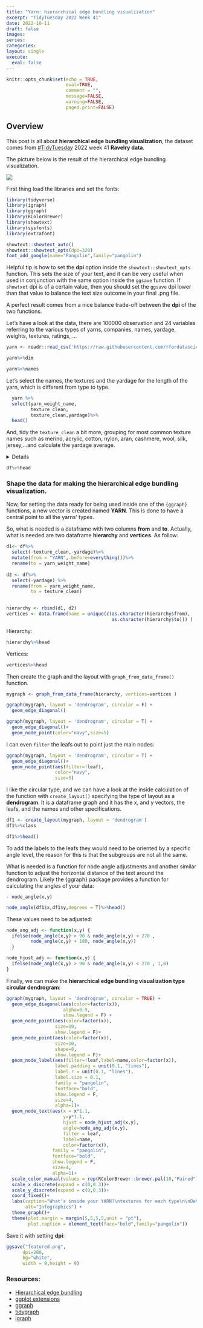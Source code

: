 ```yaml
---
title: "Yarn: hierarchical edge bundling visualization"
excerpt: "TidyTuesday 2022 Week 41"
date: 2022-10-11
draft: false
images:
series:
categories:
layout: single
execute: 
  eval: false
---
```


```r
knitr::opts_chunk$set(echo = TRUE,
                      eval=TRUE,
                      comment = "",
                      message=FALSE, 
                      warning=FALSE, 
                      paged.print=FALSE)
```

## Overview

This post is all about **hierarchical edge bundling visualization**, the dataset comes from [#TidyTuesday](https://github.com/rfordatascience/tidytuesday/blob/master/data/2022/2022-10-11) 2022 week 41 **Ravelry data**.

The picture below is the result of the hierarchical edge bundling visualization.

![](featured.png)

First thing load the libraries and set the fonts:

```r
library(tidyverse)
library(igraph)
library(ggraph)
library(RColorBrewer)
library(showtext)
library(sysfonts)
library(extrafont)

showtext::showtext_auto()
showtext::showtext_opts(dpi=320)
font_add_google(name="Pangolin",family="pangolin")
```

Helpful tip is how to set the **dpi** option inside the `showtext::showtext_opts` function. This sets the size of your text, and it can be very useful when used in conjunction with the same option inside the `ggsave` function. If `showtxet` dpi is of a certain value, then you should set the `ggsave` dpi lower than that value to balance the text size outcome in your final .png file.

A perfect result comes from a nice balance trade-off between the **dpi** of the two functions.

Let's have a look at the data, there are 100000 observation and 24 variables referring to the various types of yarns, companies, names, yardage, weights, textures, ratings, ...

```r
yarn <- readr::read_csv('https://raw.githubusercontent.com/rfordatascience/tidytuesday/master/data/2022/2022-10-11/yarn.csv')

yarn%>%dim
```

```r
yarn%>%names
```

Let's select the names, the textures and the yardage for the length of the yarn, which is different from type to type.

```r
  yarn %>%
  select(yarn_weight_name,
         texture_clean,
         texture_clean,yardage)%>%
  head()
```

And, tidy the `texture_clean` a bit more, grouping for most common texture names such as merino, acrylic, cotton, nylon, aran, cashmere, wool, silk, jersey,...and calculate the yardage average.

<details>

Tidy data:

```r
df <- yarn%>%
  mutate(
    texture_clean=case_when(str_detect(texture_clean,
                                       "merino")~"merino",
                            str_detect(texture_clean,
                                            "ply|plied|play|plies")~"ply",
                            str_detect(texture_clean,
                                       "acrylique|acrylic|polyacryl|acrilyc|acryt")~"acrylic",
                            str_detect(texture_clean,"nylon")~"nylon",
                            str_detect(texture_clean,"cotton")~"cotton",
                            str_detect(texture_clean,"wool")~"wool",
                            str_detect(texture_clean,"polyamide|polyamid")~"polyamid",
                            str_detect(texture_clean,"angora")~"angora",
                            str_detect(texture_clean,"cashmere")~"cashmere",
                            str_detect(texture_clean,"aran")~"aran",
                            str_detect(texture_clean,"silk")~"silk",
                            str_detect(texture_clean,"jersey")~"jersey",
                            TRUE~texture_clean))%>%
  filter(str_detect(texture_clean,
                    c("merino|ply|acrylic|nylon|cotton|wool|angora|cashmere|aran|silk|jersey")))%>%
  count(texture_clean,yarn_weight_name,yardage,grams) %>%
  mutate(yarn_weight_name=case_when(yarn_weight_name=="Aran / Worsted"~"Aran",
                                    yarn_weight_name=="DK / Sport"~"DK",
                                    yarn_weight_name=="Light Fingering"~"Fingering",
                                    yarn_weight_name=="Super Bulky"~"Bulky",
                                    TRUE~yarn_weight_name))%>%
  filter(!yarn_weight_name=="No weight specified",!is.na(yarn_weight_name))%>%
  filter(!is.na(yardage),!is.na(grams))%>%
  select(-n)%>%
  group_by(yarn_weight_name,texture_clean)%>%
  summarise_all(.funs=mean)%>%
  select(yarn_weight_name,texture_clean,yardage)
```

</details>

```r
df%>%head
```

### Shape the data for making the hierarchical edge bundling visualization.

Now, for setting the data ready for being used inside one of the `{ggraph}` functions, a new vector is created named **YARN**. This is done to have a central point to all the yarns' types.

So, what is needed is a dataframe with two columns **from** and **to**. Actually, what is needed are two dataframe **hierarchy** and **vertices**. As follow:

```r
d1<- df%>%
  select(-texture_clean,-yardage)%>%
  mutate(from = "YARN",.before=everything())%>%
  rename(to = yarn_weight_name)
  
d2 <- df%>%
  select(-yardage) %>%
  rename(from = yarn_weight_name, 
         to = texture_clean)
  

hierarchy <- rbind(d1, d2)
vertices <- data.frame(name = unique(c(as.character(hierarchy$from), 
                                       as.character(hierarchy$to))) ) 
```

Hierarchy:

```r
hierarchy%>%head
```

Vertices:

```r
vertices%>%head
```

Then create the graph and the layout with `graph_from_data_frame()` function.

```r
mygraph <- graph_from_data_frame(hierarchy, vertices=vertices )
```

```r
ggraph(mygraph, layout = 'dendrogram', circular = F) + 
  geom_edge_diagonal()
```

```r
ggraph(mygraph, layout = 'dendrogram', circular = T) + 
  geom_edge_diagonal()+
  geom_node_point(color="navy",size=5)
```

I can even `filter` the leafs out to point just the main nodes:

```r
ggraph(mygraph, layout = 'dendrogram', circular = T) + 
  geom_edge_diagonal()+
  geom_node_point(aes(filter=!leaf),
                  color="navy",
                  size=5)
```

I like the circular type, and we can have a look at the inside calculation of the function with `create_layout()` specifying the type of layout as a **dendrogram**. It is a dataframe graph and it has the x, and y vectors, the leafs, and the names and other specifications.

```r
df1 <- create_layout(mygraph, layout = 'dendrogram')
df1%>%class
```

```r
df1%>%head()
```

To add the labels to the leafs they would need to be oriented by a specific angle level, the reason for this is that the subgroups are not all the same.

What is needed is a function for node angle adjustments and another similar function to adjust the horizontal distance of the text around the dendrogram. Likely the {ggraph} package provides a function for calculating the angles of your data:

```         
- node_angle(x,y)
```

```r
node_angle(df1$x,df1$y,degrees = T)%>%head()
```

These values need to be adjusted:

```r
node_ang_adj <- function(x,y) {
  ifelse(node_angle(x,y) > 90 & node_angle(x,y) < 270 , 
         node_angle(x,y) + 180, node_angle(x,y))
  }

node_hjust_adj <- function(x,y) {
  ifelse(node_angle(x,y) > 90 & node_angle(x,y) < 270 , 1,0)
}
```

Finally, we can make the **hierarchical edge bundling visualization type circular dendrogram**:

```r
ggraph(mygraph, layout = 'dendrogram', circular = TRUE) + 
  geom_edge_diagonal(aes(color=factor(x)),
                     alpha=0.9,
                     show.legend = F) +
  geom_node_point(aes(color=factor(x)),
                  size=10,
                  show.legend = F)+
  geom_node_point(aes(color=factor(x)),
                  size=10,
                  shape=8,
                  show.legend = F)+
  geom_node_label(aes(filter=!leaf,label=name,color=factor(x)),
                  label.padding = unit(0.1, "lines"),
                  label.r = unit(0.1, "lines"),
                  label.size = 0.1,
                  family = "pangolin",
                  fontface="bold",
                  show.legend = F,
                  size=4, 
                  alpha=1)+
  geom_node_text(aes(x = x*1.1, 
                     y=y*1.1, 
                     hjust = node_hjust_adj(x,y),
                     angle=node_ang_adj(x,y),
                     filter = leaf, 
                     label=name,
                     color=factor(x)),
                 family = "pangolin",
                 fontface="bold",
                 show.legend = F,
                 size=4, 
                 alpha=1)+
  scale_color_manual(values = rep(RColorBrewer::brewer.pal(10,"Paired"),10))+
  scale_x_discrete(expand = c(0,0.3))+
  scale_y_discrete(expand = c(0,0.3))+
  coord_fixed()+
  labs(caption="What's inside your YARN?\ntextures for each type\n\nDataSource: #TidyTuesday 2022 week41 Ravelry data\nDataViz: Federica Gazzelloni (FG) Twitter: @fgazzelloni\n",
       alt="Infographics") +
  theme_graph()+
  theme(plot.margin = margin(5,5,5,5,unit = "pt"),
        plot.caption = element_text(face="bold",family="pangolin"))
```

Save it with setting **dpi**:

```r
ggsave("featured.png",
      dpi=280,
      bg="white",
      width = 9,height = 9)
```

### Resources:

-   [Hierarchical edge bundling](https://r-graph-gallery.com/hierarchical-edge-bundling.html)
-   [ggplot extensions](https://exts.ggplot2.tidyverse.org/ggraph.html)
-   [ggraph](https://ggraph.data-imaginist.com/)
-   [tidygraph](https://tidygraph.data-imaginist.com/index.html)
-   [igraph](https://igraph.org/)
